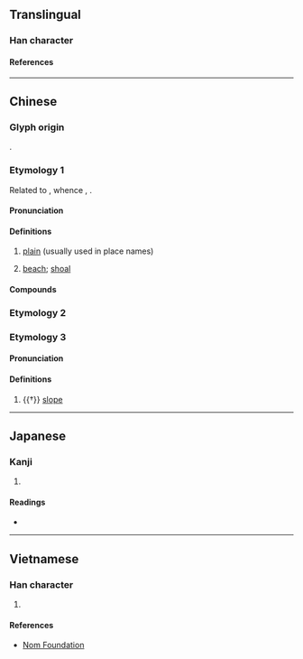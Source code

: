 {{also|壩}}
{{character info}}
==Translingual==

===Han character===
{{Han char|rn=32|rad=土|as=07|sn=10|four=46180|canj=GBUC|ids=⿰土貝}}

====References====
{{Han ref|kx=0229.100|dkj=05098|dj=0465.010|hdz=10444.020|uh=57BB}}

----

==Chinese==
{{zh-forms|s=坝}}

===Glyph origin===
{{Han etym}}
{{Han compound|土|貝|ls=psc|c1=s|c2=p|t1=earth}}.

===Etymology 1===
Related to {{cog|tai-pro|*paːᴮ||[[grove]]; [[wood]]}}, whence {{cog|th|ป่า||forest; meadow}}, {{cog|lo|ປ່າ||forest; wilderness}}.

====Pronunciation====
{{zh-pron
|m=bà
|m-s=ba4
|c=baa3
|mc=y
|oc=y
|cat=n
}}

====Definitions====
{{zh-hanzi}}

# {{lb|zh|chiefly|Southwestern Mandarin}} [[plain]] (usually used in place names)
# {{lb|zh|Southwestern Mandarin}} [[beach]]; [[shoal]]

====Compounds====
{{zh-der|垻子|垻垻|垻垻電影|平垻|留垻|河垻|河垻垻|沙垻|沙垻垻|田垻|院垻|曬垻|華西垻|黃田垻|皇城垻}}

===Etymology 2===
{{zh-see|壩|v}}

===Etymology 3===

====Pronunciation====
{{zh-pron
|m=bèi
|cat=n
}}

====Definitions====
{{zh-hanzi}}

# {{†}} [[slope]]

----

==Japanese==

===Kanji===
{{ja-kanji|grade=|rs=土07}}

# {{rfdef|ja|sort=土07}}

====Readings====
* {{ja-readings|on=[[はい]] (hai), [[は]] (ha), [[へ]] (he)|kun=[[つつみ]] (tsutsumi)}}

----

==Vietnamese==

===Han character===
{{vi-readings|reading=bụi|rs=土07}}

# {{rfdef|vi|sort=土07}}

====References====
* [http://nomfoundation.org/common/nom_details.php?codepoint=57bb Nom Foundation]